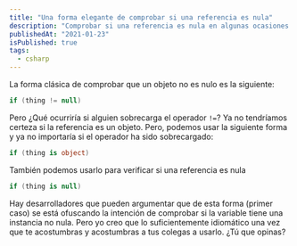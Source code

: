 ```yaml
---
title: "Una forma elegante de comprobar si una referencia es nula"
description: "Comprobar si una referencia es nula en algunas ocasiones puede dar problemas, pero hay una forma más elegante y segura de hacerlo."
publishedAt: "2021-01-23"
isPublished: true
tags:
  - csharp
---
```


La forma clásica de comprobar que un objeto no es nulo es la siguiente:

```csharp
if (thing != null)
```

Pero ¿Qué ocurriría si alguien sobrecarga el operador `!=`? Ya no tendríamos certeza si la referencia es un objeto. Pero, podemos usar la siguiente forma y ya no importaría si el operador ha sido sobrecargado:

```csharp
if (thing is object)
```

También podemos usarlo para verificar si una referencia es nula

```csharp
if (thing is null)
```

Hay desarrolladores que pueden argumentar que de esta forma (primer caso) se está ofuscando la intención de comprobar si la variable tiene una instancia no nula. Pero yo creo que lo suficientemente idiomático una vez que te acostumbras y acostumbras a tus colegas a usarlo. ¿Tú que opinas?
